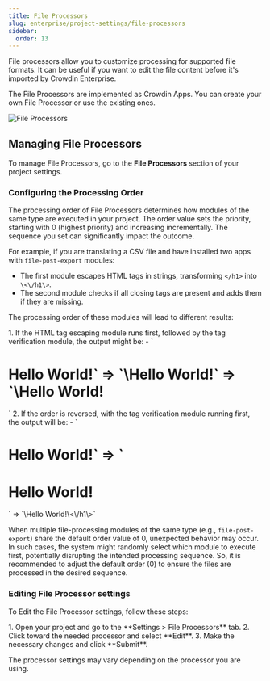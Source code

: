 ```yaml
---
title: File Processors
slug: enterprise/project-settings/file-processors
sidebar:
  order: 13
---
```



File processors allow you to customize processing for supported file formats. It can be useful if you want to edit the file content before it's imported by Crowdin Enterprise.

The File Processors are implemented as Crowdin Apps. You can create your own File Processor or use the existing ones.

<Image src={fileProcessors} alt="File Processors" />

## Managing File Processors

To manage File Processors, go to the **File Processors** section of your project settings.

### Configuring the Processing Order

The processing order of File Processors determines how modules of the same type are executed in your project. The order value sets the priority, starting with 0 (highest priority) and increasing incrementally. The sequence you set can significantly impact the outcome.

For example, if you are translating a CSV file and have installed two apps with `file-post-export` modules:

- The first module escapes HTML tags in strings, transforming `</h1>` into `\<\/h1\>`.
- The second module checks if all closing tags are present and adds them if they are missing.

The processing order of these modules will lead to different results:

<Steps>
  1. If the HTML tag escaping module runs first, followed by the tag verification module, the output might be:
     - `<h1>Hello World!` => `\<h1\>Hello World!` => `\<h1\>Hello World!</h1>`
  2. If the order is reversed, with the tag verification module running first, the output will be:
     - `<h1>Hello World!` => `<h1>Hello World!</h1>` => `\<h1\>Hello World!\<\/h1\>`
</Steps>

When multiple file-processing modules of the same type (e.g., `file-post-export`) share the default order value of 0, unexpected behavior may occur. In such cases, the system might randomly select which module to execute first, potentially disrupting the intended processing sequence. So, it is recommended to adjust the default order (0) to ensure the files are processed in the desired sequence.

### Editing File Processor settings

To Edit the File Processor settings, follow these steps:

<Steps>
  1. Open your project and go to the **Settings > File Processors** tab.
  2. Click <Icon name="mdi:dots-vertical" class="inline-icon" /> toward the needed processor and select **Edit**.
  3. Make the necessary changes and click **Submit**.
</Steps>

The processor settings may vary depending on the processor you are using.

<CardGrid>
  <LinkCard
    title="Explore File Processors in Crowdin Store"
    href="https://store.crowdin.com/tags/file-processors"
    target="_blank"
  />
  <LinkCard
    title="Create a File Processor"
    href="/developer/crowdin-apps-modules-file-processing/"
    target="_blank"
  />
</CardGrid>
